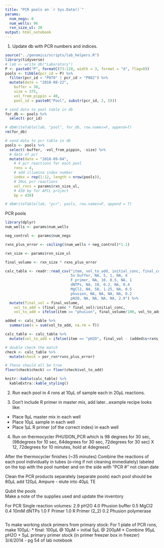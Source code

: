 ```yaml
---
title: "PCR pools on `r Sys.Date()`"
params:
  num_negs: 0
  num_wells: 96
  rxn_size_ul: 20
output: html_notebook
---
```

1. Update db with PCR numbers and indices.  
```r
source("../genomics/scripts/lab_helpers.R")
library(tidyverse)
# lab <- write_db("Laboratory")
P <- paste0("P", formatC(73:128, width = 3, format = "d", flag=0))
pools <- tibble(pcr_id = P) %>% 
  filter(pcr_id < "P079" | pcr_id > "P082") %>% 
  mutate(date = "2018-08-22", 
    buffer = 30, 
    size = 375, 
    vol_from_pippin = 40, 
    pool_id = paste0("Pool", substr(pcr_id, 2, 5)))

# send data to pool table in db
for_db <- pools %>% 
  select(-pcr_id)

# dbWriteTable(lab, "pool", for_db, row.names=F, append=T)
rm(for_db)

# send data to pcr table in db
pools <- pools %>% 
  select(-buffer, -vol_from_pippin, -size) %>%
  # date of pcr
  mutate(date = "2018-09-04", 
    # 4 pcr reactions for each pool
    rxns = 4, 
    # add illumina index number
    index = rep(1:12, length = nrow(pools)), 
    # 20uL pcr reactions
    vol_rxns = params$rxn_size_ul, 
    # 430 bp for APCL project
    bp = 430)

# dbWriteTable(lab, "pcr", pools, row.names=F, append = T)

```



PCR pools
```r
library(dplyr)
num_wells <- params$num_wells

neg_control <- params$num_negs

rxns_plus_error <- ceiling((num_wells + neg_control)*1.1)

rxn_size <- params$rxn_size_ul

final_volume <- rxn_size * rxns_plus_error

calc_table <- readr::read_csv("item, vol_to_add, initial_conc, final_conc, final_vol, per_rxn
                              5x buffer, NA, 5, 1, NA, 4
                              F primer, NA, 10, 0.5, NA, 1
                              dNTPs, NA, 10, 0.2, NA, 0.4
                              MgCl2, NA, 50, 1.25, NA, 0.5
                              phusion, NA, NA, NA, NA, 0.2 
                              pH2O, NA, NA, NA, NA, 2.9") %>% 
  mutate(final_vol = final_volume, 
    vol_to_add = (final_conc * final_vol)/initial_conc, 
    vol_to_add = ifelse(item == "phusion", final_volume/100, vol_to_add))

added <- calc_table %>% 
  summarise(s = sum(vol_to_add, na.rm = T))

calc_table <- calc_table %>% 
  mutate(vol_to_add = ifelse(item == "pH2O", final_vol - (added$s+rxns_plus_error+(rxns_plus_error*rxn_size*.5)), vol_to_add))

# double check the match
check <- calc_table %>% 
  mutate(check = per_rxn*rxns_plus_error)

# These should all be true
floor(check$check) == floor(check$vol_to_add)

knitr::kable(calc_table) %>% 
  kableExtra::kable_styling()
```


2. Run each pool in 4 rxns at 10µL of sample each in 20µL reactions.  

3. Don’t include R primer in master mix, add later…example recipe looks like:  
* Place 9µL master mix in each well  
* Place 10µL sample in each well  
* Place 1µL R primer (of the correct index) in each well  

4. Run on thermocycler PHUSION_PCR which is 98 degrees for 30 sec, (98degrees for 10 sec, 64degrees for 30 sec, 72degrees for 30 sec) X 12, 72degrees for 10 minutes, hold at 4degreesC


After the thermocycler finishes (~35 minutes) Combine the reactions of each pool individually in tubes (o-ring if not cleaning immediately) labeled on the top with the pool number and on the side with
“PCR #" not clean date

Clean the PCR products separately (separate pools) each pool should be 80µL add 120µL Ampure - elute into 40µL TE

Qubit the pools  
Make a note of the supplies used and update the inventory

For PCR Single reaction volumes: 2.9 pH2O 4.0 Phusion buffer 0.5 MgCl2 0.4 10mM dNTPs 1.0 F Primer 1.0 R Primer (2_2) 0.2 Phusion polymerase








```r

```

To make working stock primers from primary stock:
For 1 plate of PCR rxns, make 100µL:
* final: 100µL @ 10µM = initial 5µL @ 200µM
* Combine 95µL pH2O + 5µL primary primer stock (in primer freezer box in freezer)
3/4/2014 - pg 54 of lab notebook
